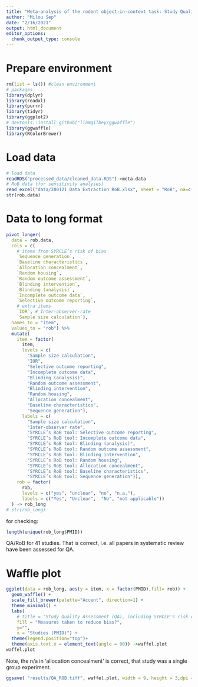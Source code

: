 ```yaml
---
title: "Meta-analysis of the rodent object-in-context task: Study Quality and Risk of Bias"
author: "Milou Sep"
date: "2/16/2021"
output: html_document
editor_options: 
  chunk_output_type: console
---
```


# Prepare environment
```r
rm(list = ls()) #clean environment
# packages
library(dplyr)
library(readxl)
library(purrr)
library(tidyr)
library(ggplot2)
# devtools::install_github("liamgilbey/ggwaffle")
library(ggwaffle)
library(RColorBrewer)
```

# Load data
```r
# load data
readRDS("processed_data/cleaned_data.RDS")->meta.data
# RoB data (for sensitivity analyses)
read_excel("data/280121_Data_Extraction_RoB.xlsx", sheet = "RoB", na=c("N/A", "#VALUE!"), skip=2)->rob.data
str(rob.data)
```

# Data to long format
```r
pivot_longer(
  data = rob.data,
  cols = c(
    # items from SYRCLE’s risk of bias
    `Sequence generation`,
    `Baseline characteristics`,
    `Allocation concealment`,
    `Random housing`,
    `Random outcome assessment`,
    `Blinding intervention`,
    `Blinding (analysis)`,
    `Incomplete outcome data`,
    `Selective outcome reporting`,
    # extra items
    `IOR`, # Inter-observer-rate
    `Sample size calculation`),
  names_to = "item",
  values_to = "rob") %>%
  mutate(
    item = factor(
      item,
      levels = c(
        "Sample size calculation",
        "IOR",
        "Selective outcome reporting",
        "Incomplete outcome data",
        "Blinding (analysis)",
        "Random outcome assessment",
        "Blinding intervention",
        "Random housing",
        "Allocation concealment",
        "Baseline characteristics",
        "Sequence generation"),
      labels = c(
        "Sample size calculation",
        "Inter-observer rate",
        "SYRCLE’s RoB tool: Selective outcome reporting",
        "SYRCLE’s RoB tool: Incomplete outcome data",
        "SYRCLE’s RoB tool: Blinding (analysis)",
        "SYRCLE’s RoB tool: Random outcome assessment",
        "SYRCLE’s RoB tool: Blinding intervention",
        "SYRCLE’s RoB tool: Random housing",
        "SYRCLE’s RoB tool: Allocation concealment",
        "SYRCLE’s RoB tool: Baseline characteristics",
        "SYRCLE’s RoB tool: Sequence generation")),
    rob = factor(
      rob,
      levels = c("yes", "unclear", "no", "n.a."),
      labels = c("Yes", "Unclear",  "No", "not applicable"))
  ) -> rob_long
# str(rob_long)
```

for checking:
```r
length(unique(rob_long$PMID))
```
QA/RoB for 41 studies. That is correct, i.e. all papers in systematic review have been assessed for QA.

# Waffle plot
```r
ggplot(data = rob_long, aes(y = item, x = factor(PMID),fill= rob)) +
  geom_waffle() +
  scale_fill_brewer(palette="Accent", direction=1) +
  theme_minimal() +
  labs(
    # title = "Study Quality Assessment (QA), including SYRCLE's risk of bias (RoB) tool", # title removed and added to manuscript caption
    fill = "Measures taken to reduce bias?",
    y="",
    x = "Studies (PMID)") +
  theme(legend.position="top")+
  theme(axis.text.x = element_text(angle = 90)) ->waffel.plot
waffel.plot
```
Note, the n/a in 'allocation concealment' is correct, that study was a single group experiment.

```r
ggsave( "results/QA_ROB.tiff", waffel.plot, width = 9, height = 3,dpi = 300,limitsize = TRUE)
```